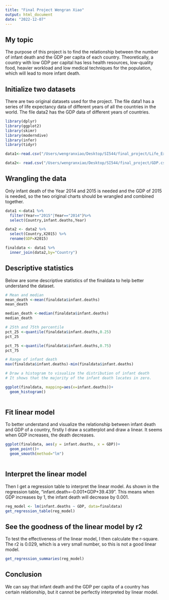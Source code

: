 ```yaml
---
title: "Final Project Wengran Xiao"
output: html_document
date: "2022-12-07"
---
```


## My topic
The purpose of this project is to find the relationship between the number of infant death and the GDP per capita of each country. Theoretically, a country with low GDP per capital has less health resources, low-quality food, heavier workload and low medical techniques for the population, which will lead to more infant death.


## Initialize two datasets
There are two original datasets used for the project. The file data1 has a series of life expectancy data of different years of all the countries in the world. The file data2 has the GDP data of different years of countries. 

```r
library(dplyr)
library(ggplot2)
library(skimr)
library(moderndive)
library(infer)
library(tidyr)
```

```r
data1<-read.csv("/Users/wengranxiao/Desktop/SI544/final_project/Life_Expectancy_Data.csv")

data2<- read.csv("/Users/wengranxiao/Desktop/SI544/final_project/GDP.csv")
```


## Wrangling the data
Only infant death of the Year 2014 and 2015 is needed and the GDP of 2015 is needed, so the two original charts should be wrangled and combined together.

```r
data1 <-data1 %>%
  filter(Year=="2015"|Year=="2014")%>%
  select(Country,infant.deaths,Year)
```

```r
data2 <- data2 %>%
  select(Country,X2015) %>%
  rename(GDP=X2015)
```

```r
finaldata <- data1 %>%
  inner_join(data2,by="Country")
```

## Descriptive statistics
Below are some descriptive statistics of the finaldata to help better understand the dataset.

```r
# Mean and median 
mean_death <-mean(finaldata$infant.deaths)
mean_death

median_death <-median(finaldata$infant.deaths)
median_death
```
```r
# 25th and 75th percentile 
pct_25 <-quantile(finaldata$infant.deaths,0.25)
pct_25

pct_75 <-quantile(finaldata$infant.deaths,0.75)
pct_75
```
```r
# Range of infant death
max(finaldata$infant.deaths)-min(finaldata$infant.deaths)

```
```r
# Draw a histogram to visualize the distribution of infant death
# It shows that the majority of the infant death locates in zero.

ggplot(finaldata, mapping=aes(x=infant.deaths))+
  geom_histogram()
  
```


## Fit linear model
To better understand and visualize the relationship between infant death and GDP of a country, firstly I draw a scatterplot and draw a linear. It seems when GDP increases, the death decreases.

```r
ggplot(finaldata, aes(y = infant.deaths, x = GDP))+
  geom_point()+
  geom_smooth(method="lm")
  
```


## Interpret the linear model
Then I get a regression table to interpret the linear model. As shown in the regression table, "infant.death=-0.001*GDP+39.439". This means when GDP increases by 1, the infant death will decrease by 0.001. 

```r
reg_model <- lm(infant.deaths ~ GDP, data=finaldata)
get_regression_table(reg_model)

```

## See the goodness of the linear model by r2
To test the effectiveness of the linear model, I then calculate the r-square. The r2 is 0.029, which is a very small number, so this is not a good linear model.

```r
get_regression_summaries(reg_model)
```

## Conclusion
We can say that infant death and the GDP per capita of a country has certain relationship, but it cannot be perfectly interpreted by linear model.




